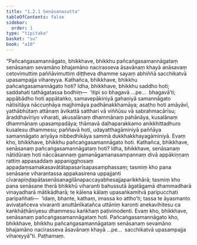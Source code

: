 ```yaml
---
title: "1.2.1 Senāsanasutta"
tableOfContents: false
sidebar:
  order: 1
type: "tipitaka"
basket: "su"
book: "a10"
---
```



<DynamicBreadcrumb />

<Division number="11" book="a10" bookNo="17" page="268">

<Paragraph number="50" book="a10">
“Pañcaṅgasamannāgato, bhikkhave, bhikkhu pañcaṅgasamannāgataṃ senāsanaṃ sevamāno bhajamāno nacirasseva āsavānaṃ khayā anāsavaṃ cetovimuttiṃ paññāvimuttiṃ diṭṭheva dhamme sayaṃ abhiññā sacchikatvā upasampajja vihareyya.
</Paragraph>

<Paragraph number="51" book="a10">
Kathañca, bhikkhave, bhikkhu pañcaṅgasamannāgato hoti? Idha, bhikkhave, bhikkhu saddho hoti; saddahati tathāgatassa bodhiṃ—  ‘itipi so bhagavā …pe…  bhagavā’ti; appābādho hoti appātaṅko, samavepākiniyā gahaṇiyā samannāgato nātisītāya nāccuṇhāya majjhimāya padhānakkhamāya; asaṭho hoti amāyāvī, yathābhūtaṃ attānaṃ āvikattā satthari vā viññūsu vā sabrahmacārīsu; āraddhavīriyo viharati, akusalānaṃ dhammānaṃ pahānāya, kusalānaṃ dhammānaṃ upasampadāya; thāmavā daḷhaparakkamo anikkhittadhuro kusalesu dhammesu; paññavā hoti, udayatthagāminiyā paññāya samannāgato ariyāya nibbedhikāya sammā dukkhakkhayagāminiyā. Evaṃ kho, bhikkhave, bhikkhu pañcaṅgasamannāgato hoti.
</Paragraph>

<Paragraph number="52" book="a10">
Kathañca, bhikkhave, senāsanaṃ pañcaṅgasamannāgataṃ hoti? Idha, bhikkhave, senāsanaṃ nātidūraṃ hoti nāccāsannaṃ gamanāgamanasampannaṃ divā appākiṇṇaṃ rattiṃ appasaddaṃ appanigghosaṃ appaḍaṃsamakasavātātapasarīsapasamphassaṃ; tasmiṃ kho pana senāsane viharantassa appakasirena uppajjanti cīvarapiṇḍapātasenāsanagilānapaccayabhesajjaparikkhārā; tasmiṃ kho pana senāsane therā bhikkhū viharanti bahussutā āgatāgamā dhammadharā vinayadharā mātikādharā; te kālena kālaṃ upasaṅkamitvā paripucchati paripañhati—  ‘idaṃ, bhante, kathaṃ, imassa ko attho’ti; tassa te āyasmanto avivaṭañceva vivaranti anuttānīkatañca uttāniṃ karonti anekavihitesu ca kaṅkhāṭhāniyesu dhammesu kaṅkhaṃ paṭivinodenti. Evaṃ kho, bhikkhave, senāsanaṃ pañcaṅgasamannāgataṃ hoti. Pañcaṅgasamannāgato kho, bhikkhave, bhikkhu pañcaṅgasamannāgataṃ senāsanaṃ sevamāno bhajamāno nacirasseva āsavānaṃ khayā …pe…  sacchikatvā upasampajja vihareyyā”ti.

</Paragraph>
</Division>

<Paragraph number="53" type="center" book="a10">
Paṭhamaṃ.
</Paragraph>